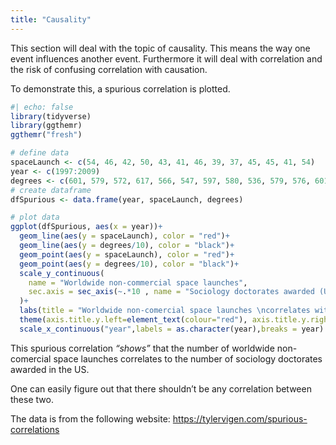 ```yaml
---
title: "Causality"
---
```


This section will deal with the topic of causality. This means the way one event 
influences another event. Furthermore it will deal with correlation and the risk of
confusing correlation with causation.

To demonstrate this, a spurious correlation is plotted.

````r
#| echo: false
library(tidyverse)
library(ggthemr)
ggthemr("fresh")

# define data
spaceLaunch <- c(54, 46, 42, 50, 43, 41, 46, 39, 37, 45, 45, 41, 54) 
year <- c(1997:2009)
degrees <- c(601, 579, 572, 617, 566, 547, 597, 580, 536, 579, 576, 601, 664)
# create dataframe
dfSpurious <- data.frame(year, spaceLaunch, degrees)

# plot data
ggplot(dfSpurious, aes(x = year))+
  geom_line(aes(y = spaceLaunch), color = "red")+
  geom_line(aes(y = degrees/10), color = "black")+
  geom_point(aes(y = spaceLaunch), color = "red")+
  geom_point(aes(y = degrees/10), color = "black")+
  scale_y_continuous(
    name = "Worldwide non-commercial space launches",
    sec.axis = sec_axis(~.*10 , name = "Sociology doctorates awarded (US)")
  )+
  labs(title = "Worldwide non-comercial space launches \ncorrelates with \nSociology doctorates awarded (US)")+
  theme(axis.title.y.left=element_text(colour="red"), axis.title.y.right = element_text(color = "black"))+
  scale_x_continuous("year",labels = as.character(year),breaks = year)
````

This spurious correlation *"shows"* that the number of worldwide non-comercial space launches
correlates to the number of sociology doctorates awarded in the US.

One can easily figure out that there shouldn't be any correlation between these two.

The data is from the following website: <https://tylervigen.com/spurious-correlations>